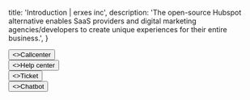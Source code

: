 
  title: 'Introduction | erxes inc',
  description:
    'The open-source Hubspot alternative enables SaaS providers and digital marketing agencies/developers to create unique experiences for their entire business.',
}

<HeroPattern />

<div className="not-prose center mb-2 mt-5 flex gap-1">
  <Button href="/requirement/customer/frontline/callcenter" arrow="right" style={{ height: '40px', width: '320px', background: '#4c1d95', padding: '7px', margin: '38px 3px 0 3px'}}>
    <>Callcenter</>
  </Button>
  </div>

<div className="not-prose center mb-2 mt-5 flex gap-1">
  <Button href="/requirement/customer/frontline/help" arrow="right" style={{ height: '40px', width: '320px', background: '#4c1d95', padding: '7px', margin: '0' }}>
    <>Help center</>
  </Button>
  </div>

<div className="not-prose center mb-90 mt-5 flex gap-7">
  <Button href="/requirement/customer/frontline/ticket" arrow="right" style={{ height: '40px', width: '320px', background: '#4c1d95', padding: '7px', margin: '3px' }}>
    <>Ticket</>
  </Button>
    </div>

<div className="not-prose center mb-90 mt-5 flex gap-7">
  <Button href="/requirement/customer/frontline/chatbot" arrow="right" style={{ height: '40px', width: '320px', background: '#4c1d95', padding: '7px', margin: '3px' }}>
    <>Chatbot</>
  </Button>
    </div>

